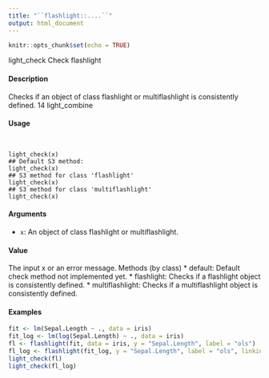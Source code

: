 ```yaml
---
title: "``flashlight::....``"
output: html_document
---
```


```r
knitr::opts_chunk$set(echo = TRUE)
```

light_check Check flashlight

#### Description

Checks if an object of class flashlight or multiflashlight is consistently defined.
14 light_combine

#### Usage
<pre><code>

light_check(x)
## Default S3 method:
light_check(x)
## S3 method for class 'flashlight'
light_check(x)
## S3 method for class 'multiflashlight'
light_check(x)
</code></pre>

#### Arguments
* ``x``: An object of class flashlight or multiflashlight.

#### Value

The input x or an error message.
Methods (by class)
*  default: Default check method not implemented yet.
*  flashlight: Checks if a flashlight object is consistently defined.
*  multiflashlight: Checks if a multiflashlight object is consistently defined.

#### Examples
```r

fit <- lm(Sepal.Length ~ ., data = iris)
fit_log <- lm(log(Sepal.Length) ~ ., data = iris)
fl <- flashlight(fit, data = iris, y = "Sepal.Length", label = "ols")
fl_log <- flashlight(fit_log, y = "Sepal.Length", label = "ols", linkinv = exp)
light_check(fl)
light_check(fl_log)
```
